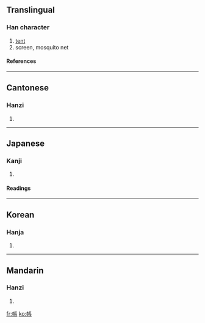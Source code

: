 {{see|帐|賬}}

==Translingual==
===Han character===
{{Han char|rn=50|rad=巾|as=08|sn=11|four=4123<sub>2</sub>|canj=中月尸一女 (LBSMV)}}
# [[tent]]
# screen, mosquito net
====References====
{{Han ref|kx=0332.200|dkj=08939|dj=0638.190|hdz=10742.080|uh=5E33|ud=24115|bh=B162|bd=45410}}
----
==Cantonese==
===Hanzi===
{{yue-hanzi|jyut=|y=jeung3}}
# {{defn|Cantonese}}
----
==Japanese==
===Kanji===
{{ja-kanji|grade=3|rs=巾08}}
# {{defn|Japanese}} 
====Readings====
{{ja-readings|on=[[ちょう]] (chō)|kun=[[とばり]] (tobari), [[はり]] (hari)}}
----
==Korean==
===Hanja===
{{ko-hanja|hangeul=장|rv=jang|mr=chang}}
# {{defn|Korean}}
----
==Mandarin==
===Hanzi===
{{cmn-hanzi|sim=帐|pin=[[zhàng]] (zhang4)|wg=chang<sup>4</sup>}}
# {{defn|Mandarin}}

[[fr:帳]]
[[ko:帳]]